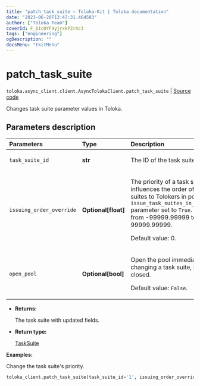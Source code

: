 ```yaml
---
title: "patch_task_suite — Toloka-Kit | Toloka documentation"
date: "2023-06-20T13:47:31.464583"
author: ["Toloka Team"]
coverId: F_bIcOYF9yjrxkPZrXc3
tags: ["engineering"]
ogDescription: ""
docsMenu: "tkitMenu"
---
```


# patch_task_suite

`toloka.async_client.client.AsyncTolokaClient.patch_task_suite` | [Source code](https://github.com/Toloka/toloka-kit/blob/v1.2.0/src/client/__init__.py#L0)

Changes task suite parameter values in Toloka.

## Parameters description

| Parameters | Type | Description |
| :----------| :----| :-----------|
`task_suite_id`|**str**|<p>The ID of the task suite.</p>
`issuing_order_override`|**Optional\[float\]**|<p>The priority of a task suite. It influences the order of assigning task suites to Tolokers in pools with the `issue_task_suites_in_creation_order` parameter set to `True`. Allowed range: from -99999.99999 to 99999.99999. </p><p>Default value: 0.</p>
`open_pool`|**Optional\[bool\]**|<p>Open the pool immediately after changing a task suite, if the pool is closed. </p><p>Default value: `False`.</p>

* **Returns:**

  The task suite with updated fields.

* **Return type:**

  [TaskSuite](/docs/toloka-kit/reference/toloka.client.task_suite.TaskSuite)

**Examples:**

Change the task suite's priority.

```python
toloka_client.patch_task_suite(task_suite_id='1', issuing_order_override=100)
```
